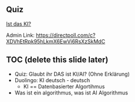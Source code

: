 ## Quiz

[Ist das KI?](https://directpoll.com/r?XDbzPBd3ixYqg8tMPoeAV7wc3BzeALtPCeIVuaub)

::: notes
Admin Link: <https://directpoll.com/c?XDVhEtRpk95hLkmX6EwVi6RsXzSkMdC>
:::

## TOC (delete this slide later)

- Quiz: Glaubt ihr DAS ist KI/AI? (Ohne Erklärung)
- Duolingo: KI deutsch - deutsch
  - KI == Datenbasierter Algortihmus
- Was ist ein algorithmus, was ist AI Algorithmus
